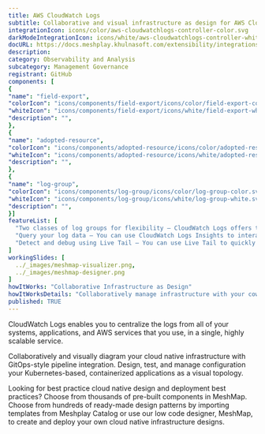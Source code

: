```yaml
---
title: AWS CloudWatch Logs
subtitle: Collaborative and visual infrastructure as design for AWS CloudWatch Logs
integrationIcon: icons/color/aws-cloudwatchlogs-controller-color.svg
darkModeIntegrationIcon: icons/white/aws-cloudwatchlogs-controller-white.svg
docURL: https://docs.meshplay.khulnasoft.com/extensibility/integrations/aws-cloudwatchlogs-controller
description: 
category: Observability and Analysis
subcategory: Management Governance
registrant: GitHub
components: [
{
"name": "field-export",
"colorIcon": "icons/components/field-export/icons/color/field-export-color.svg",
"whiteIcon": "icons/components/field-export/icons/white/field-export-white.svg",
"description": "",
},
{
"name": "adopted-resource",
"colorIcon": "icons/components/adopted-resource/icons/color/adopted-resource-color.svg",
"whiteIcon": "icons/components/adopted-resource/icons/white/adopted-resource-white.svg",
"description": "",
},
{
"name": "log-group",
"colorIcon": "icons/components/log-group/icons/color/log-group-color.svg",
"whiteIcon": "icons/components/log-group/icons/white/log-group-white.svg",
"description": "",
}]
featureList: [
  "Two classes of log groups for flexibility – CloudWatch Logs offers two classes of log groups so that you can have a cost-effective option for logs that you access infrequently. ",
  "Query your log data – You can use CloudWatch Logs Insights to interactively search and analyze your log data. ",
  "Detect and debug using Live Tail – You can use Live Tail to quickly troubleshoot incidents by viewing a streaming list of new log events as they are ingested. "
]
workingSlides: [
  ../_images/meshmap-visualizer.png,
  ../_images/meshmap-designer.png
]
howItWorks: "Collaborative Infrastructure as Design"
howItWorksDetails: "Collaboratively manage infrastructure with your coworkers synchronously sharing the same designs."
published: TRUE
---
```

<p>
CloudWatch Logs enables you to centralize the logs from all of your systems, applications, and AWS services that you use, in a single, highly scalable service.
</p>
<p>
    Collaboratively and visually diagram your cloud native infrastructure with GitOps-style pipeline integration. Design, test, and manage configuration your Kubernetes-based, containerized applications as a visual topology.
</p>
<p>
    Looking for best practice cloud native design and deployment best practices? Choose from thousands of pre-built components in MeshMap. Choose from hundreds of ready-made design patterns by importing templates from Meshplay Catalog or use our low code designer, MeshMap, to create and deploy your own cloud native infrastructure designs.
</p>
